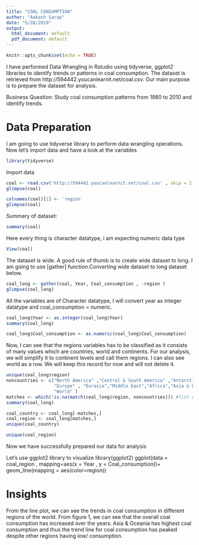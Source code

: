 ```yaml
---
title: "COAL CONSUMPTION"
author: "Aakash Sarap"
date: "5/28/2019"
output:
  html_document: default
  pdf_document: default
---
```


```r
knitr::opts_chunk$set(echo = TRUE)
```
I have performed Data Wrangling in Rstudio using tidyverse, ggplot2 libraries to identify trends or patterns in coal consumption.
The dataset is retrieved from http://594442.youcanlearnit.net/coal.csv. Our main purpose is to prepare the dataset for analysis.

Business Question: Study coal consumption patterns from 1980 to 2010 and identify trends.

# Data Preparation

I am going to use tidyverse library to perform data wrangling operations. Now let’s import data and have a look at the variables

```r
library(tidyverse)
```

Import data 
```r
coal <- read.csv('http://594442.youcanlearnit.net/coal.csv' , skip = 2)
glimpse(coal)
```

```r
colnames(coal)[1] <- 'region'
glimpse(coal)
```

Summary of dataset: 
```r
summary(coal)
```

Here every thing is character datatype, i am expecting numeric data type
```r
View(coal)
```

The dataset is wide. A good rule of thumb is to create wide dataset to long.  I am going to use [gather] function.Converting wide dataset to long dataset below.
```r
coal_long <- gather(coal, Year, Coal_consumption , -region )
glimpse(coal_long)
```

All the variables are of Character datatype, I will convert year as integer datatype and coal_consumption = numeric.
```r
coal_long$Year <- as.integer(coal_long$Year)
summary(coal_long)
```

```r
coal_long$Coal_consumption <- as.numeric(coal_long$Coal_consumption)
```

Now, I can see that the regions variables has to be classified as it consists of many values which are countries, world and continents. For our analysis, we will simplify it to continent levels and call them regions. I can also see world as a row. We will keep this record for now and will not delete it.
```r
unique(coal_long$region)
noncountries <- c("North America" ,"Central & South America" ,"Antarctica",
                  "Europe" , "Eurasia","Middle East","Africa","Asia & Oceania",
                  "World" )
matches <- which(!is.na(match(coal_long$region, noncountries))) #list of rows with noncountry values
summary(coal_long)
```

```r
coal_country <- coal_long[-matches,]
coal_region <- coal_long[matches,]
unique(coal_country)
```

```r
unique(coal_region)
```

Now we have successfully prepared our data for analysis

Let’s use ggplot2 library to visualize
 library(ggplot2)
 ggplot(data = coal_region , mapping=aes(x = Year , y = Coal_consumption))+
  geom_line(mapping = aes(color=region))

# Insights

From the line plot, we can see the trends in coal consumption in different regions of the world. From figure 1, we can see that the overall coal consumption has increased over the years.
Asia & Oceania has highest coal consumption and thus the trend line for coal consumption has peaked despite other regions having low/ consumption. 

